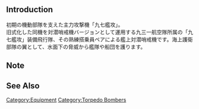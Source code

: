 {{EquipmentInfo|302}}

==Introduction==
初期の機動部隊を支えた主力攻撃機「九七艦攻」。<br>
旧式化した同機を対潜哨戒機バージョンとして運用する九三一航空隊所属の「九七艦攻」装備飛行隊、その熟練搭乗員ペアによる艦上対潜哨戒機です。海上護衛部隊の翼として、水面下の脅威から艦隊や船団を護ります。

==Note==


==See Also==

{{Equipmentlist}}
[[Category:Equipment]]
[[Category:Torpedo Bombers]]